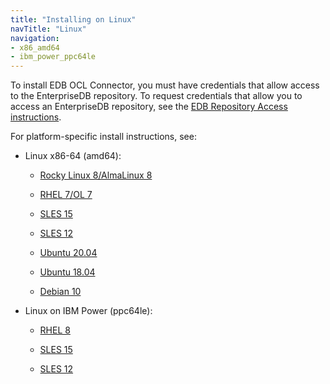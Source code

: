 ```yaml
---
title: "Installing on Linux"
navTitle: "Linux"
navigation:
- x86_amd64
- ibm_power_ppc64le
---
```


To install EDB OCL Connector, you must have credentials that allow access to the EnterpriseDB repository. To request credentials that allow you to access an EnterpriseDB repository, see the [EDB Repository Access instructions](https://www.enterprisedb.com/repository-access-request).

For platform-specific install instructions, see:

- Linux x86-64 (amd64):
  - [Rocky Linux 8/AlmaLinux 8](x86_amd64/ocl_connector14_rhel_variants8_x86)

  - [RHEL 7/OL 7](x86_amd64/ocl_connector14_rhel_variants7_x86)
  - [SLES 15](x86_amd64/ocl_connector14_sles15_x86)
  - [SLES 12](x86_amd64/ocl_connector14_sles12_x86)
  - [Ubuntu 20.04](x86_amd64/ocl_connector14_ubuntu20_x86)
  - [Ubuntu 18.04](x86_amd64/ocl_connector14_ubuntu18_x86)
  - [Debian 10](x86_amd64/ocl_connector14_deb10_x86)

- Linux on IBM Power (ppc64le):
  - [RHEL 8](ibm_power_ppc64le/ocl_connector14_rhel8_ppcle)

  - [SLES 15](ibm_power_ppc64le/ocl_connector14_sles15_ppcle)
  - [SLES 12](ibm_power_ppc64le/ocl_connector14_sles12_ppcle)
